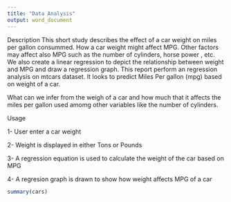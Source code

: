 ```yaml
---
title: "Data Analysis"
output: word_document
---
```


Description
This short study describes the effect of a car weight on miles per gallon consummed. How a car weight might affect MPG. Other factors may affect also MPG such as the number of cylinders, horse power , etc. We also create a linear regression to depict the relationship between weight and MPG and draw a regression graph.
This report perform an regression analysis on mtcars dataset. It looks to predict Miles Per gallon (mpg) based on weight of a car.

What can we infer from the weigh of a car and how much that it affects the miles per gallon used amomg other variables like the number of cylinders.


Usage

1- User enter a car weight

2- Weight is displayed in either Tons or Pounds

3- A regression equation is used to calculate the weight of the car based on MPG

4- A regresion graph is drawn to show how weight affects MPG of a car

```r
summary(cars)
```